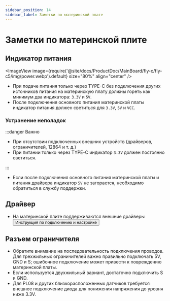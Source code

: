 ```yaml
---
sidebar_position: 14
sidebar_label: Заметки по материнской плате
---
```


# Заметки по материнской плите

## Индикатор питания
<ImageView image={require('@site/docs/ProductDoc/MainBoard/fly-c/fly-c5/img/power.webp').default} size="80%" align="center" />
* При подаче питания только через TYPE-C без подключения других источников питания на материнскую плату должны гореть как минимум два индикатора: `3.3V` и `5V`.
* После подключения основного питания материнской платы индикатор питания должен светиться для `3.3V`, `5V` и `VCC`.

### Устранение неполадок

:::danger Важно

* При отсутствии подключенных внешних устройств (драйверов, ограничителей, 12864 и т. д.)
* При питании только через TYPE-C индикатор `3.3V` должен постоянно светиться.

:::

* Если после подключения основного питания материнской платы и питания драйвера индикатор `5V` не загорается, необходимо обратиться в службу поддержки.

## Драйвер

* На материнской плите поддерживаются внешние драйверы <Button variant="contained" disableElevation component="a" rel="noopener" href="/docs/ProductDoc/ModuleDrive/servo-drive">Инструкция по подключению и настройке</Button>

## Разъем ограничителя

* Обратите внимание на последовательность подключения проводов. Для трехжильных ограничителей важно правильно подключать 5V, GND и S; ошибочное подключение может привести к повреждению материнской платы.
* Если используется двухжильный вариант, достаточно подключить S и GND.
* Для PL08 и других близкорасположенных датчиков требуется внешнее подключение диода для понижения напряжения до уровня ниже 3.3V.
